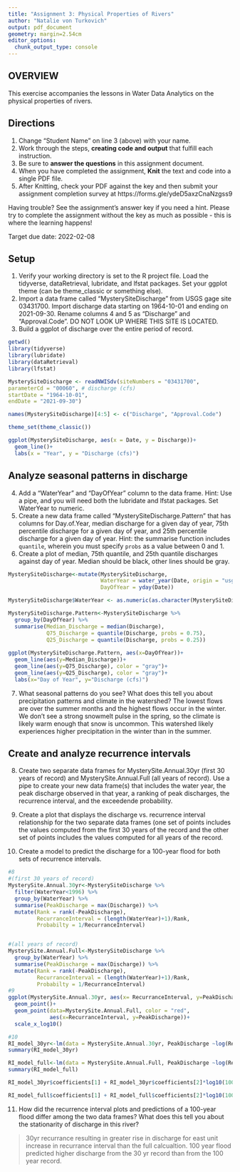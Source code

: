 ```yaml
---
title: "Assignment 3: Physical Properties of Rivers"
author: "Natalie von Turkovich"
output: pdf_document
geometry: margin=2.54cm
editor_options: 
  chunk_output_type: console
---
```


## OVERVIEW

This exercise accompanies the lessons in Water Data Analytics on the physical properties of rivers. 

## Directions
1. Change "Student Name" on line 3 (above) with your name.
2. Work through the steps, **creating code and output** that fulfill each instruction.
3. Be sure to **answer the questions** in this assignment document.
4. When you have completed the assignment, **Knit** the text and code into a single PDF file.
5. After Knitting, check your PDF against the key and then submit your assignment completion survey at https://forms.gle/ydeD5axzCnaNzgss9

Having trouble? See the assignment's answer key if you need a hint. Please try to complete the assignment without the key as much as possible - this is where the learning happens!

Target due date: 2022-02-08

## Setup

1. Verify your working directory is set to the R project file. Load the tidyverse, dataRetrieval, lubridate, and lfstat packages. Set your ggplot theme (can be theme_classic or something else).
2. Import a data frame called "MysterySiteDischarge" from USGS gage site 03431700. Import discharge data starting on 1964-10-01 and ending on 2021-09-30. Rename columns 4 and 5 as "Discharge" and "Approval.Code". DO NOT LOOK UP WHERE THIS SITE IS LOCATED. 
3. Build a ggplot of discharge over the entire period of record. 

```r
getwd()
library(tidyverse)
library(lubridate)
library(dataRetrieval)
library(lfstat)

MysterySiteDischarge <- readNWISdv(siteNumbers = "03431700",
parameterCd = "00060", # discharge (cfs)
startDate = "1964-10-01",
endDate = "2021-09-30")

names(MysterySiteDischarge)[4:5] <- c("Discharge", "Approval.Code")

theme_set(theme_classic())

ggplot(MysterySiteDischarge, aes(x = Date, y = Discharge))+
  geom_line()+
  labs(x = "Year", y = "Discharge (cfs)")

```

## Analyze seasonal patterns in discharge

4. Add a "WaterYear" and "DayOfYear" column to the data frame. Hint: Use a pipe, and you will need both the lubridate and lfstat packages. Set WaterYear to numeric.
5. Create a new data frame called "MysterySiteDischarge.Pattern" that has columns for Day.of.Year, median discharge for a given day of year, 75th percentile discharge for a given day of year, and 25th percentile discharge for a given day of year. Hint: the summarise function includes `quantile`, wherein you must specify `probs` as a value between 0 and 1.
6. Create a plot of median, 75th quantile, and 25th quantile discharges against day of year. Median should be black, other lines should be gray. 
```r
MysterySiteDischarge<-mutate(MysterySiteDischarge, 
                             WaterYear = water_year(Date, origin = "usgs"),
                             DayOfYear = yday(Date))

MysterySiteDischarge$WaterYear <- as.numeric(as.character(MysterySiteDischarge$WaterYear))

MysterySiteDischarge.Pattern<-MysterySiteDischarge %>% 
  group_by(DayOfYear) %>% 
  summarise(Median_Discharge = median(Discharge),
            Q75_Discharge = quantile(Discharge, probs = 0.75),
            Q25_Discharge = quantile(Discharge, probs = 0.25))
  
ggplot(MysterySiteDischarge.Pattern, aes(x=DayOfYear))+
  geom_line(aes(y=Median_Discharge))+
  geom_line(aes(y=Q75_Discharge), color = "gray")+
  geom_line(aes(y=Q25_Discharge), color = "gray")+
  labs(x="Day of Year", y="Discharge (cfs)") 
```

7. What seasonal patterns do you see? What does this tell you about precipitation patterns and climate in the watershed?
The lowest flows are over the summer months and the highest flows occur in the winter. We don’t see a strong snowmelt pulse in the spring, so the climate is likely warm enough that snow is uncommon. This watershed likely experiences higher precipitation in the winter than in the summer.

> 

## Create and analyze recurrence intervals

8. Create two separate data frames for MysterySite.Annual.30yr (first 30 years of record) and MysterySite.Annual.Full (all years of record). Use a pipe to create your new data frame(s) that includes the water year, the peak discharge observed in that year, a ranking of peak discharges, the recurrence interval, and the exceedende probability.

9. Create a plot that displays the discharge vs. recurrence interval relationship for the two separate data frames (one set of points includes the values computed from the first 30 years of the record and the other set of points includes the values computed for all years of the record. 

10. Create a model to predict the discharge for a 100-year flood for both sets of recurrence intervals. 

```r
#8
#(first 30 years of record)
MysterySite.Annual.30yr<-MysterySiteDischarge %>% 
  filter(WaterYear<1996) %>% 
  group_by(WaterYear) %>% 
  summarise(PeakDischarge = max(Discharge)) %>% 
  mutate(Rank = rank(-PeakDischarge),
         RecurranceInterval = (length(WaterYear)+1)/Rank,
         Probabilty = 1/RecurranceInterval)


#(all years of record)
MysterySite.Annual.Full<-MysterySiteDischarge %>% 
  group_by(WaterYear) %>% 
  summarise(PeakDischarge = max(Discharge)) %>% 
  mutate(Rank = rank(-PeakDischarge),
         RecurranceInterval = (length(WaterYear)+1)/Rank,
         Probabilty = 1/RecurranceInterval)
#9
ggplot(MysterySite.Annual.30yr, aes(x= RecurranceInterval, y=PeakDischarge))+
  geom_point()+
  geom_point(data=MysterySite.Annual.Full, color = "red",
             aes(x=RecurranceInterval, y=PeakDischarge))+
  scale_x_log10()

#10
RI_model_30yr<-lm(data = MysterySite.Annual.30yr, PeakDischarge ~log(RecurranceInterval))
summary(RI_model_30yr)

RI_model_full<-lm(data = MysterySite.Annual.Full, PeakDischarge ~log(RecurranceInterval))
summary(RI_model_full)

RI_model_30yr$coefficients[1] + RI_model_30yr$coefficients[2]*log10(100)

RI_model_full$coefficients[1] + RI_model_full$coefficients[2]*log10(100)

```

11. How did the recurrence interval plots and predictions of a 100-year flood differ among the two data frames? What does this tell you about the stationarity of discharge in this river?

> 30yr recurrance resulting in greater rise in discharge for east unit increase in recurrance interval than the full calcualtion. 100 year flood predicted higher discharge from the 30 yr record than from the 100 year record. 


